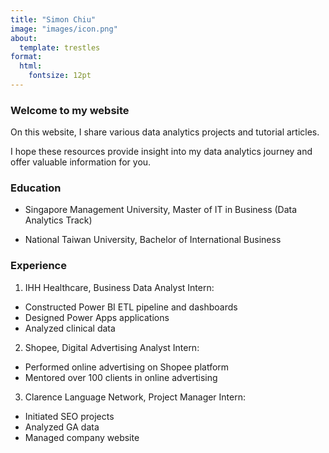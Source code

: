 ```yaml
---
title: "Simon Chiu"
image: "images/icon.png"
about: 
  template: trestles
format: 
  html:
    fontsize: 12pt
---
```


### Welcome to my website

On this website, I share various data analytics projects and tutorial articles.

I hope these resources provide insight into my data analytics journey and offer valuable information for you.

### Education

-   Singapore Management University, Master of IT in Business (Data Analytics Track)

-   National Taiwan University, Bachelor of International Business

### Experience

1.  IHH Healthcare, Business Data Analyst Intern:

-   Constructed Power BI ETL pipeline and dashboards
-   Designed Power Apps applications
-   Analyzed clinical data

2.  Shopee, Digital Advertising Analyst Intern:

-   Performed online advertising on Shopee platform
-   Mentored over 100 clients in online advertising

3.  Clarence Language Network, Project Manager Intern:

-   Initiated SEO projects
-   Analyzed GA data
-   Managed company website
